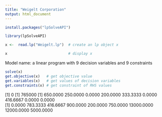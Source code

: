 ---
title: "Weigelt Corporation"
output: html_document
---

```{r}
install.packages("lpSolveAPI")

```


```{r}
library(lpSolveAPI)

```


```{r}
x <-  read.lp("Weigelt.lp")  # create an lp object x

x                            # display x

```
Model name: 
  a linear program with 9 decision variables and 9 constraints

```{r}
solve(x)
get.objective(x)   # get objective value
get.variables(x)   # get values of decision variables
get.constraints(x) # get constraint of RHS values
```

[1] 0
[1] 765000
[1] 650.0000 250.0000   0.0000 200.0000 333.3333   0.0000 416.6667   0.0000   0.0000   
[1]  0.0000   783.3333   416.6667   900.0000   200.0000   750.0000 13000.0000 12000.0000  5000.0000
